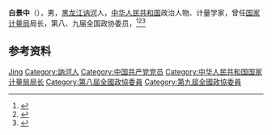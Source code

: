 '''白景中'''（{{bd|1932年|8月|}}），男，[[黑龙江|黑龙江]][[讷河|讷河]]人，[[中华人民共和国|中华人民共和国]]政治人物、计量学家，曾任[[国家计量局|国家计量局]]局长，第八、九届全国政协委员，<ref>{{Cite book|title=历届全国政协委员人名辞典|author=|publisher=中国国际广播出版社|year=1996|isbn=9787507813746|location=北京|pages=}}</ref><ref>{{Cite book|title=中华人民共和国职官志|author=何虎生, 李耀东, 向常福主编|publisher=中国社会出版社|year=2003|isbn=9787800883934|location=北京|pages=}}</ref><ref>{{Cite book|title=中国共产党名人录|author=于俊道主编|publisher=四川人民出版社|year=1997|isbn=|location=成都|pages=}}</ref>

== 参考资料 ==
{{reflist}}

{{Authority control}}
{{DEFAULTSORT:Bai白}}
[[Category:白姓|Jing]]
[[Category:訥河人|Category:訥河人]]
[[Category:中国共产党党员|Category:中国共产党党员]]
[[Category:中华人民共和国国家计量局局长|Category:中华人民共和国国家计量局局长]]
[[Category:第八屆全國政協委員|Category:第八屆全國政協委員]]
[[Category:第九屆全國政協委員|Category:第九屆全國政協委員]]

{{中国人物小作品}}